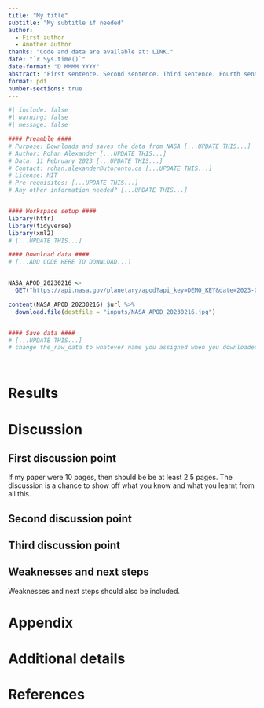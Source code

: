 ```yaml
---
title: "My title"
subtitle: "My subtitle if needed"
author: 
  - First author
  - Another author
thanks: "Code and data are available at: LINK."
date: "`r Sys.time()`"
date-format: "D MMMM YYYY"
abstract: "First sentence. Second sentence. Third sentence. Fourth sentence."
format: pdf
number-sections: true
---
```


```r
#| include: false
#| warning: false
#| message: false

#### Preamble ####
# Purpose: Downloads and saves the data from NASA [...UPDATE THIS...]
# Author: Rohan Alexander [...UPDATE THIS...]
# Data: 11 February 2023 [...UPDATE THIS...]
# Contact: rohan.alexander@utoronto.ca [...UPDATE THIS...]
# License: MIT
# Pre-requisites: [...UPDATE THIS...]
# Any other information needed? [...UPDATE THIS...]


#### Workspace setup ####
library(httr)
library(tidyverse)
library(xml2)
# [...UPDATE THIS...]

#### Download data ####
# [...ADD CODE HERE TO DOWNLOAD...]


NASA_APOD_20230216 <-
  GET("https://api.nasa.gov/planetary/apod?api_key=DEMO_KEY&date=2023-02-16")

content(NASA_APOD_20230216) $url %>%
  download.file(destfile = "inputs/NASA_APOD_20230216.jpg")


#### Save data ####
# [...UPDATE THIS...]
# change the_raw_data to whatever name you assigned when you downloaded it.

         
```



# Results

# Discussion

## First discussion point {#sec-first-point}

If my paper were 10 pages, then should be be at least 2.5 pages. The discussion is a chance to show off what you know and what you learnt from all this. 

## Second discussion point

## Third discussion point

## Weaknesses and next steps

Weaknesses and next steps should also be included.

\newpage

\appendix

# Appendix {-}


# Additional details


\newpage


# References



